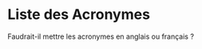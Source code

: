 # Liste des Acronymes {.unnumbered}

<!-- Unfortunately, we have to sort manually -->

<!-- TODO Remplir les acronymes -->

Faudrait-il mettre les acronymes en anglais ou français ?

```{=tex}
\begin{acronym}
\acro{ADN}{\LU{A}{a}cide \LU{D}{d}ésoxyribonucléique}
\acro{AJR}{\LU{A}{a}pport \LU{J}{j}ournalier \LU{R}{r}ecommandé}
\acro{CMH-II}{\LU{C}{c}omplexe \LU{M}{m}ajeur d'\LU{H}{h}istocompatibilité de \LU{C}{c}lasse II}
\acro{DBP}{protéine de liaison de l'albumine}
\acro{FDA}{Food and Drugs Administration}
\acro{IOM}{Institute of Medicine}
\acro{ifng}[IFN-$\mupgamma$]{interféron gamma}
\acro{LOAEL}{Non Observed Adverse Effect Level}
\acro{NOAEL}{Lowest Observed Adverse Effect Level}
\acro{PTH}{hormone parathyroïde}
\acro{tnfa}[TNF-$\mupalpha$]{tumor necrosis factor alpha}
\acro{TLR}{toll-like receptor}
\acro{UI}{unité internationale}
\acro{VDR}{récepteur de la vitamine D}
\acro{VDRE}{\LU{V}{v}itamin D \LU{R}{r}esponse \LU{E}{e}lement}
\acro{FGF23}{\LU{F}{f}acteur 23 de \LU{C}{c}roissance du \LU{F}{f}ibroblaste}
\end{acronym}
```
